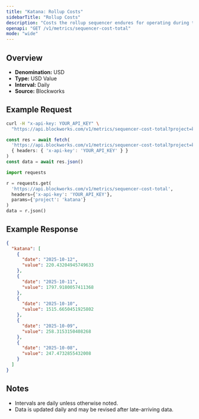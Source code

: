 ```yaml
---
title: "Katana: Rollup Costs"
sidebarTitle: "Rollup Costs"
description: "Costs the rollup sequencer endures for operating during the specified time period. Equivalent of cost of goods sold"
openapi: "GET /v1/metrics/sequencer-cost-total"
mode: "wide"
---
```


## Overview

- **Denomination:** USD
- **Type:** USD Value
- **Interval:** Daily
- **Source:** Blockworks

## Example Request

<CodeGroup>

```bash cURL
curl -H "x-api-key: YOUR_API_KEY" \
  "https://api.blockworks.com/v1/metrics/sequencer-cost-total?project=katana"
```

```typescript TypeScript
const res = await fetch(
  'https://api.blockworks.com/v1/metrics/sequencer-cost-total?project=katana',
  { headers: { 'x-api-key': 'YOUR_API_KEY' } }
)
const data = await res.json()
```

```python Python
import requests

r = requests.get(
  'https://api.blockworks.com/v1/metrics/sequencer-cost-total',
  headers={'x-api-key': 'YOUR_API_KEY'},
  params={'project': 'katana'}
)
data = r.json()
```

</CodeGroup>

## Example Response

```json
{
  "katana": [
    {
      "date": "2025-10-12",
      "value": 220.43204945749633
    },
    {
      "date": "2025-10-11",
      "value": 1797.9180057411368
    },
    {
      "date": "2025-10-10",
      "value": 1515.6650451925802
    },
    {
      "date": "2025-10-09",
      "value": 258.3153150408268
    },
    {
      "date": "2025-10-08",
      "value": 247.4732855432008
    }
  ]
}
```

## Notes
- Intervals are daily unless otherwise noted.
- Data is updated daily and may be revised after late-arriving data.